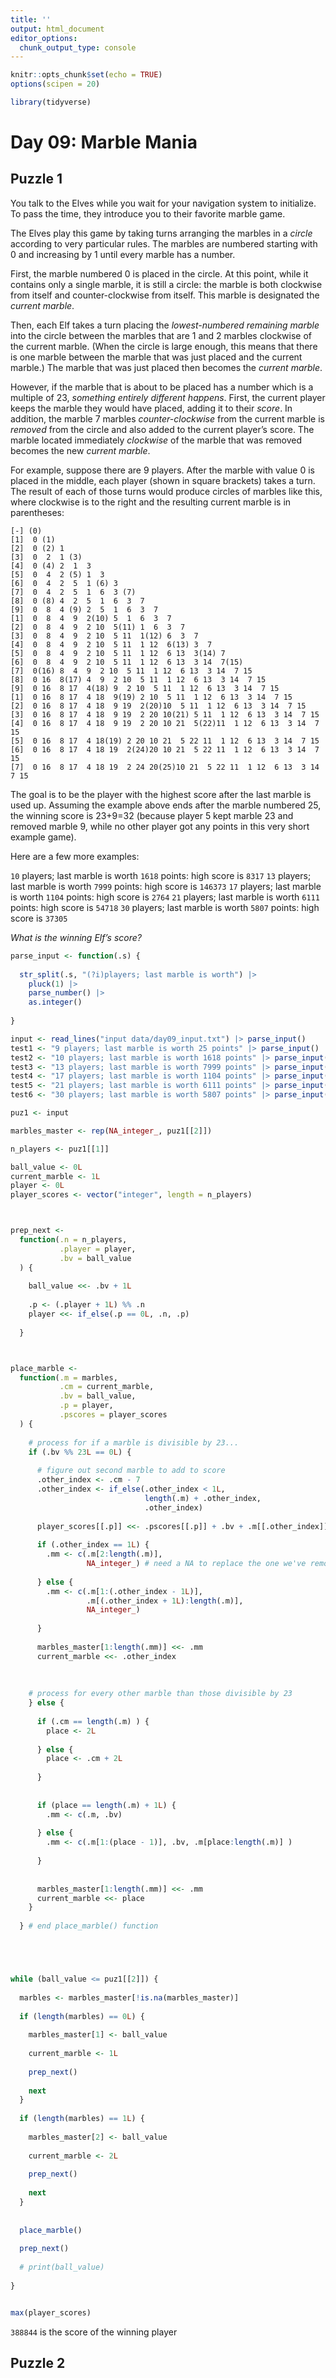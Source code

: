 ```yaml
---
title: ''
output: html_document
editor_options: 
  chunk_output_type: console
---
```


```r
knitr::opts_chunk$set(echo = TRUE)
options(scipen = 20)

library(tidyverse)
```

# Day 09: Marble Mania

## Puzzle 1


You talk to the Elves while you wait for your navigation system to initialize. To pass the time, they introduce you to their favorite marble game.

The Elves play this game by taking turns arranging the marbles in a *circle* according to very particular rules. The marbles are numbered starting with 0 and increasing by 1 until every marble has a number.

First, the marble numbered 0 is placed in the circle. At this point, while it contains only a single marble, it is still a circle: the marble is both clockwise from itself and counter-clockwise from itself. This marble is designated the *current marble*.

Then, each Elf takes a turn placing the *lowest-numbered remaining marble* into the circle between the marbles that are 1 and 2 marbles clockwise of the current marble. (When the circle is large enough, this means that there is one marble between the marble that was just placed and the current marble.) The marble that was just placed then becomes the *current marble*.

However, if the marble that is about to be placed has a number which is a multiple of 23, *something entirely different happens*. First, the current player keeps the marble they would have placed, adding it to their *score*. In addition, the marble 7 marbles *counter-clockwise* from the current marble is *removed* from the circle and also added to the current player's score. The marble located immediately *clockwise* of the marble that was removed becomes the new *current marble*.

For example, suppose there are 9 players. After the marble with value 0 is placed in the middle, each player (shown in square brackets) takes a turn. The result of each of those turns would produce circles of marbles like this, where clockwise is to the right and the resulting current marble is in parentheses:

```
[-] (0)
[1]  0 (1)
[2]  0 (2) 1 
[3]  0  2  1 (3)
[4]  0 (4) 2  1  3 
[5]  0  4  2 (5) 1  3 
[6]  0  4  2  5  1 (6) 3 
[7]  0  4  2  5  1  6  3 (7)
[8]  0 (8) 4  2  5  1  6  3  7 
[9]  0  8  4 (9) 2  5  1  6  3  7 
[1]  0  8  4  9  2(10) 5  1  6  3  7 
[2]  0  8  4  9  2 10  5(11) 1  6  3  7 
[3]  0  8  4  9  2 10  5 11  1(12) 6  3  7 
[4]  0  8  4  9  2 10  5 11  1 12  6(13) 3  7 
[5]  0  8  4  9  2 10  5 11  1 12  6 13  3(14) 7 
[6]  0  8  4  9  2 10  5 11  1 12  6 13  3 14  7(15)
[7]  0(16) 8  4  9  2 10  5 11  1 12  6 13  3 14  7 15 
[8]  0 16  8(17) 4  9  2 10  5 11  1 12  6 13  3 14  7 15 
[9]  0 16  8 17  4(18) 9  2 10  5 11  1 12  6 13  3 14  7 15 
[1]  0 16  8 17  4 18  9(19) 2 10  5 11  1 12  6 13  3 14  7 15 
[2]  0 16  8 17  4 18  9 19  2(20)10  5 11  1 12  6 13  3 14  7 15 
[3]  0 16  8 17  4 18  9 19  2 20 10(21) 5 11  1 12  6 13  3 14  7 15 
[4]  0 16  8 17  4 18  9 19  2 20 10 21  5(22)11  1 12  6 13  3 14  7 15 
[5]  0 16  8 17  4 18(19) 2 20 10 21  5 22 11  1 12  6 13  3 14  7 15 
[6]  0 16  8 17  4 18 19  2(24)20 10 21  5 22 11  1 12  6 13  3 14  7 15 
[7]  0 16  8 17  4 18 19  2 24 20(25)10 21  5 22 11  1 12  6 13  3 14  7 15
```

The goal is to be the player with the highest score after the last marble is used up. Assuming the example above ends after the marble numbered 25, the winning score is 23+9=32 (because player 5 kept marble 23 and removed marble 9, while no other player got any points in this very short example game).

Here are a few more examples:

`10` players; last marble is worth `1618` points: high score is `8317`
`13` players; last marble is worth `7999` points: high score is `146373`
`17` players; last marble is worth `1104` points: high score is `2764`
`21` players; last marble is worth `6111` points: high score is `54718`
`30` players; last marble is worth `5807` points: high score is `37305`


*What is the winning Elf's score?*


```r
parse_input <- function(.s) {
  
  str_split(.s, "(?i)players; last marble is worth") |>
    pluck(1) |> 
    parse_number() |> 
    as.integer()
  
}

input <- read_lines("input data/day09_input.txt") |> parse_input()
test1 <- "9 players; last marble is worth 25 points" |> parse_input()
test2 <- "10 players; last marble is worth 1618 points" |> parse_input()
test3 <- "13 players; last marble is worth 7999 points" |> parse_input()
test4 <- "17 players; last marble is worth 1104 points" |> parse_input()
test5 <- "21 players; last marble is worth 6111 points" |> parse_input()
test6 <- "30 players; last marble is worth 5807 points" |> parse_input()

```


```r
puz1 <- input

marbles_master <- rep(NA_integer_, puz1[[2]])

n_players <- puz1[[1]]

ball_value <- 0L
current_marble <- 1L
player <- 0L
player_scores <- vector("integer", length = n_players)



prep_next <- 
  function(.n = n_players, 
           .player = player, 
           .bv = ball_value
  ) {
    
    ball_value <<- .bv + 1L
    
    .p <- (.player + 1L) %% .n
    player <<- if_else(.p == 0L, .n, .p)
    
  }



place_marble <- 
  function(.m = marbles, 
           .cm = current_marble, 
           .bv = ball_value, 
           .p = player, 
           .pscores = player_scores
  ) {
    
    # process for if a marble is divisible by 23...
    if (.bv %% 23L == 0L) {
      
      # figure out second marble to add to score
      .other_index <- .cm - 7
      .other_index <- if_else(.other_index < 1L,  
                              length(.m) + .other_index, 
                              .other_index)
      
      player_scores[[.p]] <<- .pscores[[.p]] + .bv + .m[[.other_index]]
      
      if (.other_index == 1L) {
        .mm <- c(.m[2:length(.m)], 
                 NA_integer_) # need a NA to replace the one we've removed
        
      } else {
        .mm <- c(.m[1:(.other_index - 1L)], 
                 .m[(.other_index + 1L):length(.m)], 
                 NA_integer_)
        
      }
      
      marbles_master[1:length(.mm)] <<- .mm
      current_marble <<- .other_index
      
      
      
    # process for every other marble than those divisible by 23
    } else {
      
      if (.cm == length(.m) ) {
        place <- 2L
        
      } else {
        place <- .cm + 2L
        
      }
      
      
      if (place == length(.m) + 1L) {
        .mm <- c(.m, .bv) 
        
      } else {
        .mm <- c(.m[1:(place - 1)], .bv, .m[place:length(.m)] )
        
      }
      
      
      marbles_master[1:length(.mm)] <<- .mm
      current_marble <<- place
    }
    
  } # end place_marble() function





while (ball_value <= puz1[[2]]) {
  
  marbles <- marbles_master[!is.na(marbles_master)]
  
  if (length(marbles) == 0L) {
    
    marbles_master[1] <- ball_value
    
    current_marble <- 1L
    
    prep_next()
    
    next
  }
  
  if (length(marbles) == 1L) {
    
    marbles_master[2] <- ball_value
    
    current_marble <- 2L
    
    prep_next()
    
    next
  }
  
  
  place_marble()
  
  prep_next()
  
  # print(ball_value)
  
}


max(player_scores)


```

`388844` is the score of the winning player



## Puzzle 2


```r
```